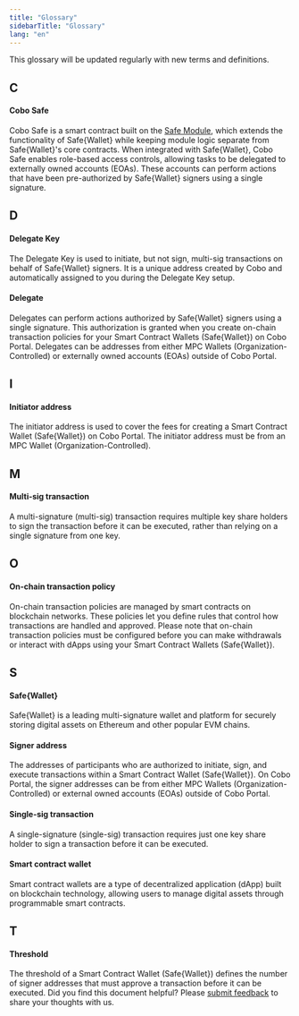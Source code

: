 ```yaml
---
title: "Glossary"
sidebarTitle: "Glossary"
lang: "en"
---
```


<Note>This glossary will be updated regularly with new terms and definitions.</Note>

## C
#### Cobo Safe
Cobo Safe is a smart contract built on the [Safe Module](https://docs.safe.global/advanced/smart-account-modules), which extends the functionality of Safe&#123;Wallet&#125; while keeping module logic separate from Safe&#123;Wallet&#125;'s core contracts. When integrated with Safe&#123;Wallet&#125;, Cobo Safe enables role-based access controls, allowing tasks to be delegated to externally owned accounts (EOAs). These accounts can perform actions that have been pre-authorized by Safe&#123;Wallet&#125; signers using a single signature.

## D
#### Delegate Key
The Delegate Key is used to initiate, but not sign, multi-sig transactions on behalf of Safe&#123;Wallet&#125; signers. It is a unique address created by Cobo and automatically assigned to you during the Delegate Key setup.

#### Delegate
Delegates can perform actions authorized by Safe&#123;Wallet&#125; signers using a single signature. This authorization is granted when you create on-chain transaction policies for your Smart Contract Wallets (Safe&#123;Wallet&#125;) on Cobo Portal. Delegates can be addresses from either MPC Wallets (Organization-Controlled) or externally owned accounts (EOAs) outside of Cobo Portal.

## I
#### Initiator address
The initiator address is used to cover the fees for creating a Smart Contract Wallet (Safe&#123;Wallet&#125;) on Cobo Portal. The initiator address must be from an MPC Wallet (Organization-Controlled).

## M
#### Multi-sig transaction
A multi-signature (multi-sig) transaction requires multiple key share holders to sign the transaction before it can be executed, rather than relying on a single signature from one key.

## O
#### On-chain transaction policy
On-chain transaction policies are managed by smart contracts on blockchain networks. These policies let you define rules that control how transactions are handled and approved. Please note that on-chain transaction policies must be configured before you can make withdrawals or interact with dApps using your Smart Contract Wallets (Safe&#123;Wallet&#125;).

## S
#### Safe&#123;Wallet&#125;
Safe&#123;Wallet&#125; is a leading multi-signature wallet and platform for securely storing digital assets on Ethereum and other popular EVM chains.

#### Signer address
The addresses of participants who are authorized to initiate, sign, and execute transactions within a Smart Contract Wallet (Safe&#123;Wallet&#125;). On Cobo Portal, the signer addresses can be from either MPC Wallets (Organization-Controlled) or external owned accounts (EOAs) outside of Cobo Portal.

#### Single-sig transaction
A single-signature (single-sig) transaction requires just one key share holder to sign a transaction before it can be executed.

#### Smart contract wallet
Smart contract wallets are a type of decentralized application (dApp) built on blockchain technology, allowing users to manage digital assets through programmable smart contracts.

## T
#### Threshold
The threshold of a Smart Contract Wallet (Safe&#123;Wallet&#125;) defines the number of signer addresses that must approve a transaction before it can be executed.
<Tip>Did you find this document helpful? Please [submit feedback](https://forms.zohopublic.com/cobo/form/DocumentFeedbackForm/formperma/QvLOhxJv1_JMsJ-1dleZ8Itb_7rzN-LtgvsDdxosoVI?referrername=manuals) to share your thoughts with us.</Tip>